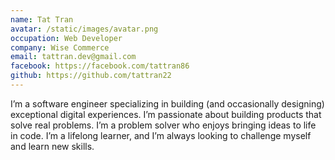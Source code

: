 ```yaml
---
name: Tat Tran
avatar: /static/images/avatar.png
occupation: Web Developer
company: Wise Commerce
email: tattran.dev@gmail.com
facebook: https://facebook.com/tattran86
github: https://github.com/tattran22
---
```


I’m a software engineer specializing in building (and occasionally designing) exceptional digital experiences. I’m passionate about building products that solve real problems. I’m a problem solver who enjoys bringing ideas to life in code. I’m a lifelong learner, and I’m always looking to challenge myself and learn new skills.
